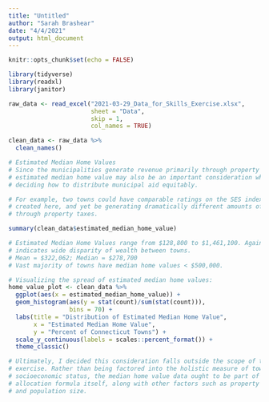 ```yaml
---
title: "Untitled"
author: "Sarah Brashear"
date: "4/4/2021"
output: html_document
---
```


```r
knitr::opts_chunk$set(echo = FALSE)
```

```r
library(tidyverse)
library(readxl)
library(janitor)
```

```r
raw_data <- read_excel("2021-03-29_Data_for_Skills_Exercise.xlsx",
                       sheet = "Data",
                       skip = 1,
                       col_names = TRUE)

clean_data <- raw_data %>%
  clean_names() 
```

```r
# Estimated Median Home Values
# Since the municipalities generate revenue primarily through property taxes,
# estimated median home value may also be an important consideration when 
# deciding how to distribute municipal aid equitably. 

# For example, two towns could have comparable ratings on the SES index I've
# created here, and yet be generating dramatically different amounts of revenue
# through property taxes. 

summary(clean_data$estimated_median_home_value)

# Estimated Median Home Values range from $128,800 to $1,461,100. Again, this
# indicates wide disparity of wealth between towns.
# Mean = $322,062; Median = $278,700
# Vast majority of towns have median home values < $500,000.

# Visualizing the spread of estimated median home values:
home_value_plot <- clean_data %>%
  ggplot(aes(x = estimated_median_home_value)) +
  geom_histogram(aes(y = stat(count)/sum(stat(count))),
                 bins = 70) +
  labs(title = "Distribution of Estimated Median Home Value",
       x = "Estimated Median Home Value",
       y = "Percent of Connecticut Towns") +
  scale_y_continuous(labels = scales::percent_format()) +
  theme_classic()

# Ultimately, I decided this consideration falls outside the scope of the skills 
# exercise. Rather than being factored into the holistic measure of town 
# socioeconomic status, the median home value data ought to be part of the 
# allocation formula itself, along with other factors such as property tax rates 
# and population size. 
```